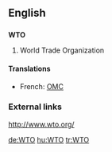 ==English==
==={{initialism}}===
'''WTO'''

#World Trade Organization

====Translations====
*French: [[OMC]] {{f}}

===External links===
http://www.wto.org/

[[de:WTO]]
[[hu:WTO]]
[[tr:WTO]]